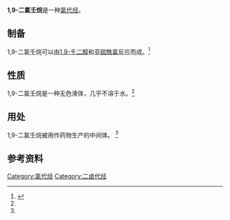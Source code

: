 {{Chembox
 | ImageFile  =1,9-Dichloro nonane Structural Formula V1.svg
 | Section1={{Chembox Identifiers
 | CASNo             = 821-99-8
 | EC-number       = 212-484-2
 | PubChem         = 13191
 | ChemSpider      = 12636
| SMILES =ClCCCCCCCCCCl
}}
|Section2={{Chembox Properties
 | Appearance    = 无色液体<ref name="Alfa">{{Alfa|H64561|Datum=29. Oktober 2018|Name=1,9-Dichlorononane, 98%}}</ref>
 |C=9|H=18|Cl=2
 | Density          = 1.09 g·cm<sup>−3</sup><ref name="Alfa" />
 | MeltingPt    = 
 | BoilingPt      = 258–262 °C<ref name="Alfa" />
 | Solubility     = 几乎不溶于水<ref name="Alfa" />
}}
|Section8={{Chembox Related
| OtherCpds=[[1,8-二氯辛烷|1,8-二氯辛烷]]<br />[[1,10-二氯癸烷|1,10-二氯癸烷]]<br />[[1,9-二溴壬烷|1,9-二溴壬烷]]
}}
}}

'''1,9-二氯壬烷'''是一种[[氯代烃|氯代烃]]。

== 制备 ==
1,9-二氯壬烷可以由[[1,9-壬二醇|1,9-壬二醇]]和[[亚硫酰氯|亚硫酰氯]]反应而成。<ref name="Douglas C. Neckers, Michael P. Doyle">{{Literatur |Autor=Douglas C. Neckers, Michael P. Doyle |Titel=Organic chemistry |Verlag=Wiley |Datum=1977 |Seiten=307 |Online={{Google Buch | BuchID=Ma1aAAAAYAAJ | Seite=307 }}}}</ref>

== 性质 ==
1,9-二氯壬烷是一种无色液体，几乎不溶于水。<ref name="Alfa" />

== 用处 ==
1,9-二氯壬烷被用作药物生产的中间体。 <ref name="Alfa" />

== 参考资料 ==
<references />

{{α,ω-二卤代烃}}
[[Category:氯代烃|Category:氯代烃]]
[[Category:二卤代烃|Category:二卤代烃]]